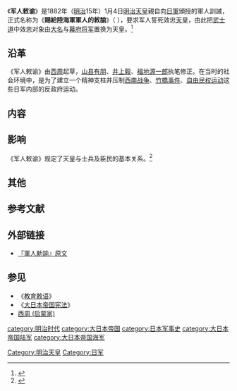 {{japanese|japanese=軍人勅諭|kana=ぐんじんちょくゆ|romaji=Gunjin Chokuyu}}
《'''军人敕谕'''》是1882年（[[明治|明治]]15年）1月4日[[明治天皇|明治天皇]]親自向[[日軍|日軍]]頒授的軍人訓誡，正式名称为《'''賜給陸海軍軍人的敕諭'''》（{{lang|ja|陸海軍軍人に賜はりたる敕諭}} ），要求军人誓死效忠[[天皇|天皇]]，由此把[[武士道|武士道]]中效忠对象由[[大名_(称谓)|大名]]与[[幕府将军|幕府将军]]置换为天皇。<ref>{{cite news |title=日本侵华“理论”根源之演变 |url=http://www.lifeweek.com.cn/2005/0329/11456.shtml |language=zh-cn |publisher=三联生活周刊 |date=2005年3月29日 |accessdate=2015年4月22日 |archive-date=2019年8月3日 |archive-url=https://web.archive.org/web/20190803092438/http://www.lifeweek.com.cn/2005/0329/11456.shtml |dead-url=no }}</ref>

==沿革==
《军人敕谕》由[[西周_(启蒙家)|西周]]起草，[[山县有朋|山县有朋]]、[[井上毅|井上毅]]、[[福地源一郎|福地源一郎]]执笔修正。在当时的社会环境中，是为了建立一个精神支柱并压制[[西南战争|西南战争]]、[[竹橋事件|竹橋事件]]、[[自由民权运动|自由民权运动]]这些日军内部的反政府运动。

==内容==
==影响==
《军人敕谕》规定了天皇与士兵及臣民的基本关系。<ref>{{cite journal lua |authorlink=小森阳一 |title=天皇制与现代日本社会 |journal=《清华大学学报：哲社版》 |issue=2007年1期 |pages=5-11 |url=http://www.2vi.org/s/shijieshi/LS20070000K5/LS20070000K50413.html |date=2007年 |author= |access-date=2015-04-22 |archive-url=https://web.archive.org/web/20150622201924/http://www.2vi.org/s/shijieshi/LS20070000K5/LS20070000K50413.html |archive-date=2015-06-22 |dead-url=yes }}</ref>

==其他==

== 参考文献 ==
{{Reflist|2}}

== 外部链接 ==
* [http://ja.wikisource.org/wiki/%E9%99%B8%E6%B5%B7%E8%BB%8D%E8%BB%8D%E4%BA%BA%E3%81%AB%E8%B3%9C%E3%81%AF%E3%82%8A%E3%81%9F%E3%82%8B%E5%8B%85%E8%AB%AD 『軍人勅諭』原文] {{Wayback|url=http://ja.wikisource.org/wiki/%E9%99%B8%E6%B5%B7%E8%BB%8D%E8%BB%8D%E4%BA%BA%E3%81%AB%E8%B3%9C%E3%81%AF%E3%82%8A%E3%81%9F%E3%82%8B%E5%8B%85%E8%AB%AD |date=20201112025517 }}

==参见==
*《[[教育敕语|教育敕语]]》
*《[[大日本帝国宪法|大日本帝国宪法]]》
*[[西周_(启蒙家)|西周 (启蒙家)]]

[[Category:明治天皇|Category:明治天皇]]
[[Category:日军|Category:日军]]
[[category:明治时代|category:明治时代]]
[[category:大日本帝国|category:大日本帝国]]
[[category:日本军事史|category:日本军事史]]
[[category:大日本帝国陆军|category:大日本帝国陆军]]
[[category:大日本帝国海军|category:大日本帝国海军]]